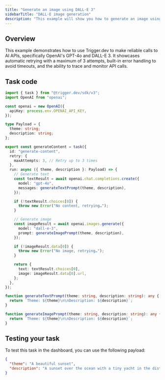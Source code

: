 ```yaml
---
title: "Generate an image using DALL·E 3"
sidebarTitle: "DALL·E image generation"
description: "This example will show you how to generate an image using DALL·E 3 and text using GPT-4o with Trigger.dev."
---
```


## Overview

This example demonstrates how to use Trigger.dev to make reliable calls to AI APIs, specifically OpenAI's GPT-4o and DALL-E 3. It showcases automatic retrying with a maximum of 3 attempts, built-in error handling to avoid timeouts, and the ability to trace and monitor API calls.

## Task code

```ts trigger/generateContent.ts
import { task } from "@trigger.dev/sdk/v3";
import OpenAI from "openai";

const openai = new OpenAI({
  apiKey: process.env.OPENAI_API_KEY,
});

type Payload = {
  theme: string;
  description: string;
};

export const generateContent = task({
  id: "generate-content",
  retry: {
    maxAttempts: 3, // Retry up to 3 times
  },
  run: async ({ theme, description }: Payload) => {
    // Generate text
    const textResult = await openai.chat.completions.create({
      model: "gpt-4o",
      messages: generateTextPrompt(theme, description),
    });

    if (!textResult.choices[0]) {
      throw new Error("No content, retrying…");
    }

    // Generate image
    const imageResult = await openai.images.generate({
      model: "dall-e-3",
      prompt: generateImagePrompt(theme, description),
    });

    if (!imageResult.data[0]) {
      throw new Error("No image, retrying…");
    }

    return {
      text: textResult.choices[0],
      image: imageResult.data[0].url,
    };
  },
});

function generateTextPrompt(theme: string, description: string): any {
  return `Theme: ${theme}\n\nDescription: ${description}`;
}

function generateImagePrompt(theme: string, description: string): any {
  return `Theme: ${theme}\n\nDescription: ${description}`;
}
```

## Testing your task

To test this task in the dashboard, you can use the following payload:

```json
{
  "theme": "A beautiful sunset",
  "description": "A sunset over the ocean with a tiny yacht in the distance."
}
```
